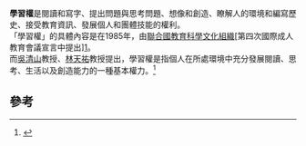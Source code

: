{{globalize|time=2009-10-23T19:40:08+00:00}}
'''學習權'''是閱讀和寫字、提出問題與思考問題、想像和創造、瞭解人的環境和編寫歷史、接受教育資訊、發展個人和團體技能的權利。<br />
「學習權」的具體內容是在1985年，由[[聯合國教育科學文化組織|聯合國教育科學文化組織]][第四次國際成人教育會議宣言中提出][http://www.unesco.org/education/uie/confintea/paris_e.pdf]{{Wayback|url=http://www.unesco.org/education/uie/confintea/paris_e.pdf |date=20091112123009 }}。<br />

而[[吳清山|吳清山]]教授、[[林天祐|林天祐]]教授提出，學習權是指個人在所處環境中充分發展閱讀、思考、生活以及創造能力的一種基本權力。<ref>{{cite web |url=http://www.twles.tpc.edu.tw/~q1249/p3/4.htm |title=存档副本 |accessdate=2008-11-12 |deadurl=yes |archiveurl=https://web.archive.org/web/20090421073841/http://www.twles.tpc.edu.tw/~q1249/p3/4.htm |archivedate=2009-04-21 }}</ref>

==參考==
<div style="font-size: 85%">
<references />
</div>
{{Edu-stub}}